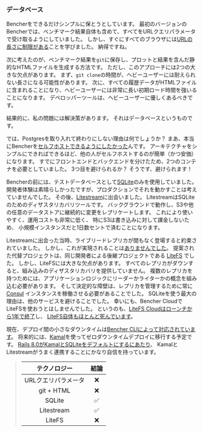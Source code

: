 ### データベース

Bencherをできるだけシンプルに保とうとしています。
最初のバージョンのBencherでは、ベンチマーク結果自体も含めて、すべてをURLクエリパラメータで受け取るようにしていました。
しかし、すぐにすべてのブラウザには[URLの長さに制限がある][chrome url length]ことを学びました。
納得ですね。

次に考えたのが、ベンチマーク結果を`git`に保存し、プロットと結果を含んだ静的なHTMLファイルを生成する方法です。
ただし、このアプローチには2つの大きな欠点があります。
まず、`git clone`の時間が、ヘビーユーザーには耐えられない長さになる可能性があります。
次に、すべての履歴データがHTMLファイルに含まれることになり、ヘビーユーザーには非常に長い初期ロード時間を強いることになります。
デベロッパーツールは、ヘビーユーザーに優しくあるべきです。

結果的に、私の問題には解決策があります。
それはデータベースというものです。

では、Postgresを取り入れて終わりにしない理由は何でしょうか？
まあ、本当にBencherを[セルフホストできるようにしたかった][bencher self hosted]んです。
アーキテクチャをシンプルにできればできるほど、他の人がセルフホストするのが簡単（かつ安価）になります。
すでにフロントエンドとバックエンドを分けたため、2つのコンテナを必要としていました。
3つ目を避けられるか？ そうです、避けられます！

Bencherの前には、テストデータベースとして[SQLite][sqlite]のみを使用していました。
開発者体験は素晴らしかったですが、プロダクションでそれを動かすことは考えていませんでした。
その後、[Litestream][github litestream]に出会いました。
LitestreamはSQLiteのためのディザスタリカバリツールです。
バックグラウンドで動作し、S3や他の任意のデータストアに継続的に変更をレプリケートします。
これにより使いやすく、運用コストも非常に低く、
特にS3は書き込みに対して課金しないため、
小規模インスタンスだと1日数セントで済むことになります。

Litestreamに出会った当時、ライブリードレプリカが間もなく登場すると約束されていました。
しかし、これが実現されることは[ありませんでした][litestream github issue 8]。
提案された代替プロジェクトは、同じ開発者による後継プロジェクトである [LiteFS][github litefs] でした。
しかし、LiteFSには大きな欠点があります。
すべてのレプリカがダウンすると、組み込みのディザスタリカバリを提供していません。
複数のレプリカを持つためには、アプリケーションロジックにリーダーかライターかの概念を組み込む必要があります。
そして決定的な障壁は、レプリカを管理するために常に[Consul][github consul] インスタンスを稼働させる必要があることでした。
SQLiteを使う最大の理由は、他のサービスを避けることでした。
幸いにも、Bencher CloudでLiteFSを使おうとはしませんでした。
というのも、[LiteFS Cloudはローンチから1年で終了][litefs sunset]し、
[LiteFS自体もほとんど死んでいます][github litefs contributors]。

現在、デプロイ間の小さなダウンタイムは[Bencher CLIによって対応されています][bencher attempts]。
将来的には、[Kamal][github kamal]を使ってゼロダウンタイムデプロイに移行する予定です。
[Rails 8.0がKamalとSQLiteをデフォルトにするにあたり][rails 8]、
KamalとLitestreamがうまく連携することにかなり自信を持っています。

> |    テクノロジー     | 結論 |
> | :----------------: | :--: |
> | URLクエリパラメータ |  ❌  |
> |     git + HTML     |  ❌  |
> |       SQLite       |  ✅  |
> |     Litestream     |  ✅  |
> |        LiteFS      |  ❌  |

[chrome url length]: https://chromium.googlesource.com/chromium/src/+/main/docs/security/url_display_guidelines/url_display_guidelines.md#url-length
[bencher self hosted]: /ja/docs/explanation/bencher-self-hosted/
[sqlite]: https://sqlite.org/
[github litestream]: https://github.com/benbjohnson/litestream
[litestream github issue 8]: https://github.com/benbjohnson/litestream/issues/8#issuecomment-1173214316
[github litefs]: https://github.com/superfly/litefs
[github consul]: https://github.com/hashicorp/consul
[litefs sunset]: https://community.fly.io/t/sunsetting-litefs-cloud/20829
[github litefs contributors]: https://github.com/superfly/litefs/graphs/contributors
[bencher attempts]: /ja/docs/explanation/bencher-run/#--attempts-count
[github kamal]: https://github.com/basecamp/kamal
[rails 8]: https://rubyonrails.org/2024/9/27/rails-8-beta1-no-paas-required
